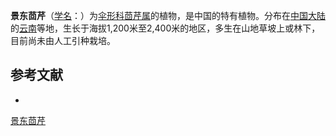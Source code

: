 {{NoteTA|G1=LS}}
{{Speciesbox
| name = 景东茴芹
| status = 
| status_system = 
| image = 
| genus = Pimpinella
| species = liiana
| authority = Hiroe
}}

'''景东茴芹'''（[[学名|学名]]：{{lang|la|''Pimpinella liiana''}}）为[[伞形科|伞形科]][[茴芹属|茴芹属]]的植物，是中国的特有植物。分布在[[中国大陆|中国大陆]]的[[云南|云南]]等地，生长于海拔1,200米至2,400米的地区，多生在山地草坡上或林下，目前尚未由人工引种栽培。

== 参考文献 ==
<div class="references-small">
* {{cite web| url =http://www.bioinfo.cn/db05/KmzwSpecies.php?action=view&id=22905| title =景东茴芹| work =《中国高等植物数据库全库》| publisher =中国科学院微生物研究所| author =昆明植物研究所| accessdate =2009-02-25| deadurl =yes| archiveurl =https://web.archive.org/web/20160305032308/http://www.bioinfo.cn/db05/KmzwSpecies.php?action=view&id=22905| archivedate =2016-03-05}}
</div>

[[Category:茴芹属|景东茴芹]]


{{Apiales-stub}}